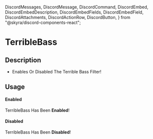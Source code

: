   DiscordMessages,
  DiscordMessage,
  DiscordCommand,
  DiscordEmbed,
  DiscordEmbedDescription,
  DiscordEmbedFields,
  DiscordEmbedField,
  DiscordAttachments,
  DiscordActionRow,
  DiscordButton,
} from "@skyra/discord-components-react";

# TerribleBass

## Description

- Enables Or Disabled The Terrible Bass Filter!

## Usage

#### Enabled
<DiscordMessages>
  <DiscordMessage bot="true" verified="true" roleColor="#FF0000" author="GROOT" avatar="/assets/groot-avatar.webp">
    <DiscordCommand slot="reply" author="User" command="/terriblebass" />
    <DiscordEmbed
      slot="embeds"
      color="yellow"
      authorName="GROOT"
      authorImage="/assets/groot-avatar.webp"
    >
      <DiscordEmbedDescription slot="description">
        TerribleBass Has Been <b>Enabled</b>!
      </DiscordEmbedDescription>
    </DiscordEmbed>
  </DiscordMessage>
</DiscordMessages>

#### Disabled
<DiscordMessages>
  <DiscordMessage author="GROOT" avatar="/assets/groot-avatar.webp">
    <DiscordCommand slot="reply" author="User" command="/terriblebass" />
    <DiscordEmbed
      slot="embeds"
      color="yellow"
      authorName="GROOT"
      authorImage="/assets/groot-avatar.webp"
    >
      <DiscordEmbedDescription slot="description">
        TerribleBass Has Been <b>Disabled</b>!
      </DiscordEmbedDescription>
    </DiscordEmbed>
  </DiscordMessage>
</DiscordMessages>